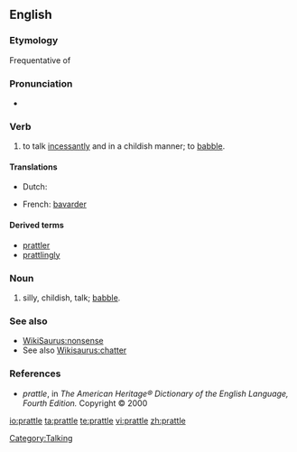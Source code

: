 ==English==

===Etymology===
Frequentative of {{suffix|prate|le}}

===Pronunciation===
* {{rhymes|ætəl}}

===Verb===
{{en-verb|prattl|ing}}

# to talk [[incessantly]] and in a childish manner; to [[babble]].

====Translations====
{{trans-top|to talk incessantly; to babble}}
* Dutch: {{t|nl|praten}}
{{trans-mid}}
* French: [[bavarder]]
{{trans-bottom}}

====Derived terms====
* [[prattler]]
* [[prattlingly]]

===Noun===
{{en-noun|-}}

# silly, childish, talk; [[babble]].

===See also===
* [[WikiSaurus:nonsense]]
* See also [[Wikisaurus:chatter]]

===References===
* ''prattle'', in ''The American Heritage® Dictionary of the English Language, Fourth Edition.'' Copyright © 2000

[[Category:Talking]]

[[io:prattle]]
[[ta:prattle]]
[[te:prattle]]
[[vi:prattle]]
[[zh:prattle]]